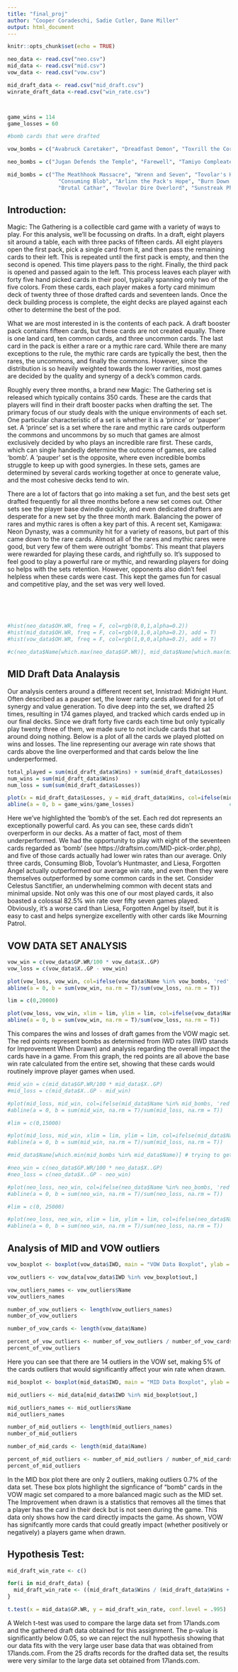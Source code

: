 ```yaml
---
title: "final_proj"
author: "Cooper Coradeschi, Sadie Cutler, Dane Miller"
output: html_document
---
```


```r
knitr::opts_chunk$set(echo = TRUE)
```

```R
neo_data <- read.csv("neo.csv")
mid_data <- read.csv("mid.csv")
vow_data <- read.csv("vow.csv")

mid_draft_data <- read.csv("mid_draft.csv")
winrate_draft_data <-read.csv("win_rate.csv")



game_wins = 114
game_losses = 60

#bomb cards that were drafted

vow_bombs = c("Avabruck Caretaker", "Dreadfast Demon", "Toxrill the Corrosive", "Henrika Domnathi", "Cemetary Desecrator", "Halana and Alena Partners", "Sorin the Mirthless", "Manaform Hellkite", "Wedding Annoucement")

neo_bombs = c("Jugan Defends the Temple", "Farewell", "Tamiyo Compleated Sage", "The Wandering Emperor", "Kaito Shizuki", "Kura the Boundless Sky", "Atushi the Blazing Sky", "Junji the Midnight Sky", "Kairi the Swirling Sky", "Ao the Dawn Sky", "Tezzeret Betrayer of Flesh", "Reckoner Bankbuster")

mid_bombs = c("The Meathhook Massacre", "Wrenn and Seven", "Tovolar's Huntmaster", "Leisa Forgotten Archangel", "Sigarda Champion of Light",
                "Consuming Blob", "Arlinn the Pack's Hope", "Burn Down the House", "Poppet Stitcher", "Tainted Adversary", "Intrepid Adversary",
                "Brutal Cathar", "Tovolar Dire Overlord", "Sunstreak Phoenix", "Florian Voldaren Scion", "Moonveil Regen", "Augur of Autumn")


```


## Introduction:

Magic: The Gathering is a collectible card game with a variety of ways to play. For this analysis, we’ll be focussing on drafts. In a draft, eight players sit around a table, each with three packs of fifteen cards. All eight players open the first pack, pick a single card from it, and then pass the remaining cards to their left. This is repeated until the first pack is empty, and then the second is opened. This time players pass to the right. Finally, the third pack is opened and passed again to the left. This process leaves each player with forty five hand picked cards in their pool, typically spanning only two of the five colors. From these cards, each player makes a forty card minimum deck of twenty three of those drafted cards and seventeen lands. Once the deck building process is complete, the eight decks are played against each other to determine the best of the pod.

What we are most interested in is the contents of each pack. A draft booster pack contains fifteen cards, but these cards are not created equally. There is one land card, ten common cards, and three uncommon cards. The last card in the pack is either a rare or a mythic rare card. While there are many exceptions to the rule, the mythic rare cards are typically the best, then the rares, the uncommons, and finally the commons. However, since the distribution is so heavily weighted towards the lower rarities, most games are decided by the quality and synergy of a deck's common cards.

Roughly every three months, a brand new Magic: The Gathering set is released which typically contains 350 cards. These are the cards that players will find in their draft booster packs when drafting the set. The primary focus of our study deals with the unique environments of each set. One particular characteristic of a set is whether it is a ‘prince’ or ‘pauper’ set. A ‘prince’ set is a set where the rare and mythic rare cards outperform the commons and uncommons by so much that games are almost exclusively decided by who plays an incredible rare first. These cards, which can single handedly determine the outcome of games, are called ‘bomb’. A ‘pauper’ set is the opposite, where even incredible bombs struggle to keep up with good synergies. In these sets, games are determined by several cards working together at once to generate value, and the most cohesive decks tend to win.

There are a lot of factors that go into making a set fun, and the best sets get drafted frequently for all three months before a new set comes out. Other sets see the player base dwindle quickly, and even dedicated drafters are desperate for a new set by the three month mark. Balancing the power of rares and mythic rares is often a key part of this. A recent set, Kamigawa: Neon Dynasty, was a community hit for a variety of reasons, but part of this came down to the rare cards. Almost all of the rares and mythic rares were good, but very few of them were outright ‘bombs’. This meant that players were rewarded for playing these cards, and rightfully so. It’s supposed to feel good to play a powerful rare or mythic, and rewarding players for doing so helps with the sets retention. However, opponents also didn’t feel helpless when these cards were cast. This kept the games fun for casual and competitive play, and the set was very well loved.

 <br> <br> <br>



```R

#hist(neo_data$OH.WR, freq = F, col=rgb(0,0,1,alpha=0.2))
#hist(mid_data$OH.WR, freq = F, col=rgb(0,1,0,alpha=0.2), add = T)
#hist(vow_data$OH.WR, freq = F, col=rgb(1,0,0,alpha=0.2), add = T)
```

```R
#c(neo_data$Name[which.max(neo_data$GP.WR)], mid_data$Name[which.max(mid_data$GP.WR)], vow_data$Name[which.max(vow_data$GP.WR)])
```

## MID Draft Data Analaysis
Our analysis centers around a different recent set, Innistrad: Midnight Hunt. Often described as a pauper set, the lower rarity cards allowed for a lot of synergy and value generation. To dive deep into the set, we drafted 25 times, resulting in 174 games played, and tracked which cards ended up in our final decks. Since we draft forty five cards each time but only typically play twenty three of them, we made sure to not include cards that sat around doing nothing. Below is a plot of all the cards we played plotted on wins and losses. The line representing our average win rate shows that cards above the line overperformed and that cards below the line underperformed.
```R

total_played = sum(mid_draft_data$Wins) + sum(mid_draft_data$Losses)
num_wins = sum(mid_draft_data$Wins)
num_loss = sum(sum(mid_draft_data$Losses))

plot(x = mid_draft_data$Losses, y = mid_draft_data$Wins, col=ifelse(mid_draft_data$Card %in% mid_bombs, 'red', 'grey'), type = "p")  #plot the wins over the losses
abline(a = 0, b = game_wins/game_losses)                              #add a line with the slope of our wins over losses to see how are data                                                                          #compare
```
Here we’ve highlighted the ‘bomb’s of the set. Each red dot represents an exceptionally powerful card. As you can see, these cards didn’t overperform in our decks. As a matter of fact, most of them underperformed. We had the opportunity to play with eight of the seventeen cards regarded as ‘bomb’ (see https://draftsim.com/MID-pick-order.php), and five of those cards actually had lower win rates than our average. Only three cards, Consuming Blob, Tovolar’s Huntmaster, and Liesa, Forgotten Angel actually outperformed our average win rate, and even then they were themselves outperformed by some common cards in the set. Consider Celestus Sanctifier, an underwhelming common with decent stats and minimal upside. Not only was this one of our most played cards, it also boasted a colossal 82.5% win rate over fifty seven games played. Obviously, it’s a worse card than Liesa, Forgotten Angel by itself, but it is easy to cast and helps synergize excellently with other cards like Mourning Patrol. 

## VOW DATA SET ANALYSIS
```R

vow_win = c(vow_data$GP.WR/100 * vow_data$X..GP)
vow_loss = c(vow_data$X..GP - vow_win)

plot(vow_loss, vow_win, col=ifelse(vow_data$Name %in% vow_bombs, 'red', 'grey'), type = 'p')
abline(a = 0, b = sum(vow_win, na.rm = T)/sum(vow_loss, na.rm = T))

lim = c(0,20000)

plot(vow_loss, vow_win, xlim = lim, ylim = lim, col=ifelse(vow_data$Name %in% vow_bombs, 'red', 'grey'), type = 'p')
abline(a = 0, b = sum(vow_win, na.rm = T)/sum(vow_loss, na.rm = T))

```
This compares the wins and losses of draft games from the VOW magic set. The red points represent bombs as determined from IWD rates (IWD stands for Improvement When Drawn) and analysis regarding the overall impact the cards have in a game. From this graph, the red points are all above the base win rate calculated from the entire set, showing that these cards would routinely improve player games when used.



```R

#mid_win = c(mid_data$GP.WR/100 * mid_data$X..GP)
#mid_loss = c(mid_data$X..GP - mid_win)

#plot(mid_loss, mid_win, col=ifelse(mid_data$Name %in% mid_bombs, 'red', 'grey'), type = 'p')
#abline(a = 0, b = sum(mid_win, na.rm = T)/sum(mid_loss, na.rm = T))

#lim = c(0,15000)

#plot(mid_loss, mid_win, xlim = lim, ylim = lim, col=ifelse(mid_data$Name %in% mid_bombs, 'red', 'grey'), type = 'p')
#abline(a = 0, b = sum(mid_win, na.rm = T)/sum(mid_loss, na.rm = T))

#mid_data$Name[which.min(mid_bombs %in% mid_data$Name)] # trying to get lowest performing bombs
```

```R

#neo_win = c(neo_data$GP.WR/100 * neo_data$X..GP)
#neo_loss = c(neo_data$X..GP - neo_win)

#plot(neo_loss, neo_win, col=ifelse(neo_data$Name %in% neo_bombs, 'red', 'grey'), type = 'p')
#abline(a = 0, b = sum(neo_win, na.rm = T)/sum(neo_loss, na.rm = T))

#lim = c(0, 25000)

#plot(neo_loss, neo_win, xlim = lim, ylim = lim, col=ifelse(neo_data$Name %in% neo_bombs, 'red', 'grey'), type = 'p')
#abline(a = 0, b = sum(neo_win, na.rm = T)/sum(neo_loss, na.rm = T))

```


## Analysis of MID and VOW outliers
```R
vow_boxplot <- boxplot(vow_data$IWD, main = "VOW Data Boxplot", ylab = "Improvement When Drawn")

vow_outliers <- vow_data[vow_data$IWD %in% vow_boxplot$out,]

vow_outliers_names <- vow_outliers$Name
vow_outliers_names

number_of_vow_outliers <- length(vow_outliers_names)
number_of_vow_outliers

number_of_vow_cards <- length(vow_data$Name)

percent_of_vow_outliers <- number_of_vow_outliers / number_of_vow_cards
percent_of_vow_outliers
```
Here you can see that there are 14 outliers in the VOW set, making 5% of the cards outliers that would significantly affect your win rate when drawn.

```R
mid_boxplot <- boxplot(mid_data$IWD, main = "MID Data Boxplot", ylab = "Improvement When Drawn")

mid_outliers <- mid_data[mid_data$IWD %in% mid_boxplot$out,]

mid_outliers_names <- mid_outliers$Name
mid_outliers_names

number_of_mid_outliers <- length(mid_outliers_names)
number_of_mid_outliers

number_of_mid_cards <- length(mid_data$Name)

percent_of_mid_outliers <- number_of_mid_outliers / number_of_mid_cards
percent_of_mid_outliers

```

In the MID box plot there are only 2 outliers, making outliers 0.7% of the data set. These box plots highlight the signficance of "bomb" cards in the VOW magic set compared to a more balanced magic such as the MID set. The Improvement when drawn is a statistics that removes all the times that a player has the card in their deck but is not seen during the game. This data only shows how the card directly impacts the game. As shown, VOW has signifcantly more cards that could greatly impact (whether positively or negatively) a players game when drawn.


## Hypothesis Test:
```R
mid_draft_win_rate <- c()

for(i in mid_draft_data) {
  mid_draft_win_rate <- ((mid_draft_data$Wins / (mid_draft_data$Wins + mid_draft_data$Losses))) * 100
}

t.test(x = mid_data$GP.WR, y = mid_draft_win_rate, conf.level = .995)

```
A Welch t-test was used to compare the large data set from 17lands.com and the gathered draft data obtained for this assignment. The p-value is significantly below 0.05, so we can reject the null hypothesis showing that our data fits with the very large user base data that was obtained from 17lands.com. From the 25 drafts records for the drafted data set, the results were very similar to the large data set obtained from 17lands.com. 

